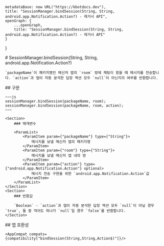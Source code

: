 
    metadataBase: new URL("https://kbotdocs.dev"),
    title: "SessionManager.bindSession(String, String, android.app.Notification.Action?) - 레거시 API",
    openGraph: {
        ...openGraph,
        title: "SessionManager.bindSession(String, String, android.app.Notification.Action?) - 레거시 API"
    }
}

<Section>
    # SessionManager.bindSession(String, String, android.app.Notification.Action?)

    `packageName`이 패키지명인 메신저 앱의 `room` 방에 채팅이 왔을 때 메시지를 전송합니다. `action`과 앱이 자동 분석한 답장 액션 모두 `null`이 아닌지의 여부를 반환합니다.
</Section>
<Section>
    ## 구문

    ~~~js
    sessionManager.bindSession(packageName, room);
    sessionManager.bindSession(packageName, room, action);
    ~~~

    <Section>
        ### 매개변수

        <ParamList>
            <ParamItem param={"packageName"} type={"String"}>
                메시지를 보낼 메신저 앱의 패키지명
            </ParamItem>
            <ParamItem param={"room"} type={"String"}>
                메시지를 보낼 메신저 앱 내의 방
            </ParamItem>
            <ParamItem param={"action"} type={"android.app.Notification.Action"} optional>
                메시지 전송 구현을 위한 `android.app.Notification.Action`값
            </ParamItem>
        </ParamList>
    </Section>
    <Section>
        ### 반환값

        `Boolean` - `action`과 앱이 자동 분석한 답장 액션 모두 `null`이 아닐 경우 `true`, 둘 중 적어도 하나가 `null`일 경우 `false`를 반환합니다.
    </Section>
</Section>
<Section>
    ## 앱 호환성

    <AppCompat compats={compatibility["bindSession(String,String,Action$)"]}/>
</Section>